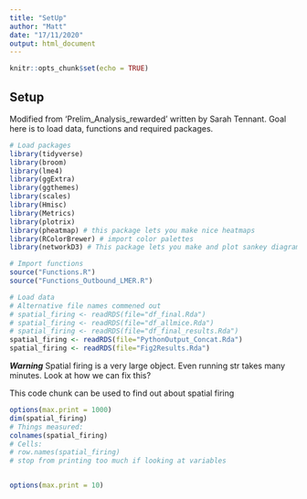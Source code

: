 ```yaml
---
title: "SetUp"
author: "Matt"
date: "17/11/2020"
output: html_document
---
```


```r
knitr::opts_chunk$set(echo = TRUE)
```

## Setup

Modified from 'Prelim_Analysis_rewarded' written by Sarah Tennant. Goal here is to load data, functions and required packages. 

```r
# Load packages
library(tidyverse)
library(broom)
library(lme4)
library(ggExtra)
library(ggthemes)
library(scales)
library(Hmisc)
library(Metrics)
library(plotrix)
library(pheatmap) # this package lets you make nice heatmaps
library(RColorBrewer) # import color palettes
library(networkD3) # This package lets you make and plot sankey diagrams

# Import functions
source("Functions.R")
source("Functions_Outbound_LMER.R")

# Load data
# Alternative file names commened out
# spatial_firing <- readRDS(file="df_final.Rda")
# spatial_firing <- readRDS(file="df_allmice.Rda")
# spatial_firing <- readRDS(file="df_final_results.Rda")
spatial_firing <- readRDS(file="PythonOutput_Concat.Rda")
spatial_firing <- readRDS(file="Fig2Results.Rda")

```



***Warning***
Spatial firing is a very large object. Even running str takes many minutes.
Look at how we can fix this?

This code chunk can be used to find out about spatial firing
```r
options(max.print = 1000)
dim(spatial_firing)
# Things measured:
colnames(spatial_firing)
# Cells:
# row.names(spatial_firing)
# stop from printing too much if looking at variables


options(max.print = 10)
```


